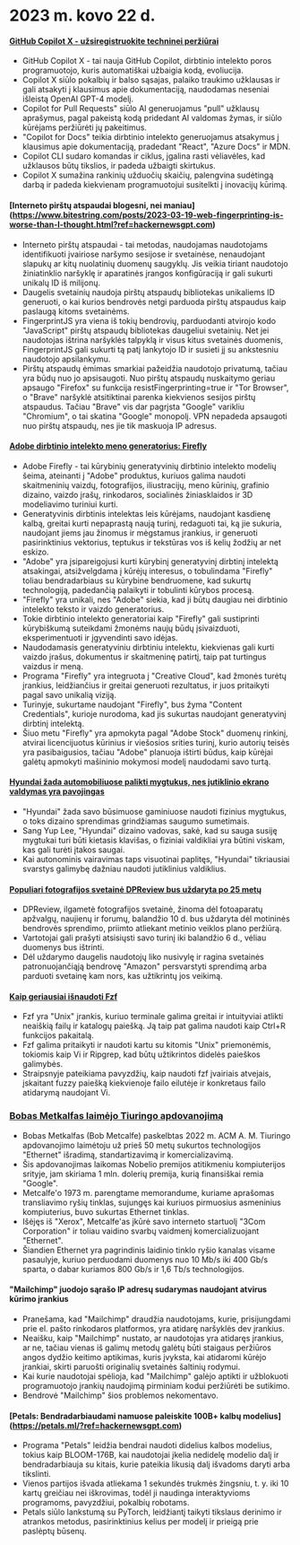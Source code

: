 
<Steps>

# 2023 m. kovo 22 d.

#### [GitHub Copilot X - užsiregistruokite techninei peržiūrai](https://github.blog/2023-03-22-github-copilot-x-the-ai-powered-developer-experience/?ref=hackernewsgpt.com)

- GitHub Copilot X - tai nauja GitHub Copilot, dirbtinio intelekto poros programuotojo, kuris automatiškai užbaigia kodą, evoliucija.
- Copilot X siūlo pokalbių ir balso sąsajas, palaiko traukimo užklausas ir gali atsakyti į klausimus apie dokumentaciją, naudodamas neseniai išleistą OpenAI GPT-4 modelį.
- Copilot for Pull Requests" siūlo AI generuojamus "pull" užklausų aprašymus, pagal pakeistą kodą pridedant AI valdomas žymas, ir siūlo kūrėjams peržiūrėti jų pakeitimus.
- "Copilot for Docs" teikia dirbtinio intelekto generuojamus atsakymus į klausimus apie dokumentaciją, pradedant "React", "Azure Docs" ir MDN.
- Copilot CLI sudaro komandas ir ciklus, įgalina rasti vėliavėles, kad užklausos būtų tikslios, ir padeda užbaigti skirtukus.
- Copilot X sumažina rankinių užduočių skaičių, palengvina sudėtingą darbą ir padeda kiekvienam programuotojui susitelkti į inovacijų kūrimą.

#### [Interneto pirštų atspaudai blogesni, nei maniau] (https://www.bitestring.com/posts/2023-03-19-web-fingerprinting-is-worse-than-I-thought.html?ref=hackernewsgpt.com)

- Interneto pirštų atspaudai - tai metodas, naudojamas naudotojams identifikuoti įvairiose naršymo sesijose ir svetainėse, nenaudojant slapukų ar kitų nuolatinių duomenų saugyklų. Jis veikia tiriant naudotojo žiniatinklio naršyklę ir aparatinės įrangos konfigūraciją ir gali sukurti unikalų ID iš milijonų.
- Daugelis svetainių naudoja pirštų atspaudų bibliotekas unikaliems ID generuoti, o kai kurios bendrovės netgi parduoda pirštų atspaudus kaip paslaugą kitoms svetainėms.
- FingerprintJS yra viena iš tokių bendrovių, parduodanti atvirojo kodo "JavaScript" pirštų atspaudų bibliotekas daugeliui svetainių. Net jei naudotojas ištrina naršyklės talpyklą ir visus kitus svetainės duomenis, FingerprintJS gali sukurti tą patį lankytojo ID ir susieti jį su ankstesniu naudotojo apsilankymu.
- Pirštų atspaudų ėmimas smarkiai pažeidžia naudotojo privatumą, tačiau yra būdų nuo jo apsisaugoti. Nuo pirštų atspaudų nuskaitymo geriau apsaugo "Firefox" su funkcija resistFingerprinting=true ir "Tor Browser", o "Brave" naršyklė atsitiktinai parenka kiekvienos sesijos pirštų atspaudus. Tačiau "Brave" vis dar pagrįsta "Google" varikliu "Chromium", o tai skatina "Google" monopolį. VPN nepadeda apsaugoti nuo pirštų atspaudų, nes jie tik maskuoja IP adresus.

#### [Adobe dirbtinio intelekto meno generatorius: Firefly](https://www.adobe.com/sensei/generative-ai/firefly.html?ref=hackernewsgpt.com)

- Adobe Firefly - tai kūrybinių generatyvinių dirbtinio intelekto modelių šeima, ateinanti į "Adobe" produktus, kuriuos galima naudoti skaitmeninių vaizdų, fotografijos, iliustracijų, meno kūrinių, grafinio dizaino, vaizdo įrašų, rinkodaros, socialinės žiniasklaidos ir 3D modeliavimo turiniui kurti.
- Generatyvinis dirbtinis intelektas leis kūrėjams, naudojant kasdienę kalbą, greitai kurti nepaprastą naują turinį, redaguoti tai, ką jie sukuria, naudojant jiems jau žinomus ir mėgstamus įrankius, ir generuoti pasirinktinius vektorius, teptukus ir tekstūras vos iš kelių žodžių ar net eskizo.
- "Adobe" yra įsipareigojusi kurti kūrybinį generatyvinį dirbtinį intelektą atsakingai, atsižvelgdama į kūrėjų interesus, o tobulindama "Firefly" toliau bendradarbiaus su kūrybine bendruomene, kad sukurtų technologiją, padedančią palaikyti ir tobulinti kūrybos procesą.
- "Firefly" yra unikali, nes "Adobe" siekia, kad ji būtų daugiau nei dirbtinio intelekto teksto ir vaizdo generatorius.
- Tokie dirbtinio intelekto generatoriai kaip "Firefly" gali sustiprinti kūrybiškumą suteikdami žmonėms naujų būdų įsivaizduoti, eksperimentuoti ir įgyvendinti savo idėjas.
- Naudodamasis generatyviniu dirbtiniu intelektu, kiekvienas gali kurti vaizdo įrašus, dokumentus ir skaitmeninę patirtį, taip pat turtingus vaizdus ir meną.
- Programa "Firefly" yra integruota į "Creative Cloud", kad žmonės turėtų įrankius, leidžiančius ir greitai generuoti rezultatus, ir juos pritaikyti pagal savo unikalią viziją.
- Turinyje, sukurtame naudojant "Firefly", bus žyma "Content Credentials", kurioje nurodoma, kad jis sukurtas naudojant generatyvinį dirbtinį intelektą.
- Šiuo metu "Firefly" yra apmokyta pagal "Adobe Stock" duomenų rinkinį, atvirai licencijuotus kūrinius ir viešosios srities turinį, kurio autorių teisės yra pasibaigusios, tačiau "Adobe" planuoja ištirti būdus, kaip kūrėjai galėtų apmokyti mašininio mokymosi modelį naudodami savo turtą.

#### [Hyundai žada automobiliuose palikti mygtukus, nes jutiklinio ekrano valdymas yra pavojingas](https://www.thedrive.com/news/hyundai-promises-to-keep-buttons-in-cars-because-touchscreen-controls-are-dangerous?ref=hackernewsgpt.com)

- "Hyundai" žada savo būsimuose gaminiuose naudoti fizinius mygtukus, o toks dizaino sprendimas grindžiamas saugumo sumetimais.
- Sang Yup Lee, "Hyundai" dizaino vadovas, sakė, kad su sauga susiję mygtukai turi būti kietasis klavišas, o fiziniai valdikliai yra būtini viskam, kas gali turėti įtakos saugai.
- Kai autonominis vairavimas taps visuotinai paplitęs, "Hyundai" tikriausiai svarstys galimybę dažniau naudoti jutiklinius valdiklius.

#### [Populiari fotografijos svetainė DPReview bus uždaryta po 25 metų](https://www.dpreview.com/news/5901145460/dpreview-com-to-close?ref=hackernewsgpt.com)

- DPReview, ilgametė fotografijos svetainė, žinoma dėl fotoaparatų apžvalgų, naujienų ir forumų, balandžio 10 d. bus uždaryta dėl motininės bendrovės sprendimo, priimto atliekant metinio veiklos plano peržiūrą.
- Vartotojai gali prašyti atsisiųsti savo turinį iki balandžio 6 d., vėliau duomenys bus ištrinti.
- Dėl uždarymo daugelis naudotojų liko nusivylę ir ragina svetainės patronuojančiąją bendrovę "Amazon" persvarstyti sprendimą arba parduoti svetainę kam nors, kas užtikrintų jos veikimą.

#### [Kaip geriausiai išnaudoti Fzf](https://andrew-quinn.me/fzf/?ref=hackernewsgpt.com)

- Fzf yra "Unix" įrankis, kuriuo terminale galima greitai ir intuityviai atlikti neaiškią failų ir katalogų paiešką. Ją taip pat galima naudoti kaip Ctrl+R funkcijos pakaitalą.
- Fzf galima pritaikyti ir naudoti kartu su kitomis "Unix" priemonėmis, tokiomis kaip Vi ir Ripgrep, kad būtų užtikrintos didelės paieškos galimybės.
- Straipsnyje pateikiama pavyzdžių, kaip naudoti fzf įvairiais atvejais, įskaitant fuzzy paiešką kiekvienoje failo eilutėje ir konkretaus failo atidarymą naudojant Vi.

### [Bobas Metkalfas laimėjo Tiuringo apdovanojimą](https://amturing.acm.org/?2023=&ref=hackernewsgpt.com)

- Bobas Metkalfas (Bob Metcalfe) paskelbtas 2022 m. ACM A. M. Tiuringo apdovanojimo laimėtoju už prieš 50 metų sukurtos technologijos "Ethernet" išradimą, standartizavimą ir komercializavimą.
- Šis apdovanojimas laikomas Nobelio premijos atitikmeniu kompiuterijos srityje, jam skiriama 1 mln. dolerių premija, kurią finansiškai remia "Google".
- Metcalfe'o 1973 m. parengtame memorandume, kuriame aprašomas transliavimo ryšių tinklas, sujungęs kai kuriuos pirmuosius asmeninius kompiuterius, buvo sukurtas Ethernet tinklas.
- Išėjęs iš "Xerox", Metcalfe'as įkūrė savo interneto startuolį "3Com Corporation" ir toliau vaidino svarbų vaidmenį komercializuojant "Ethernet".
- Šiandien Ethernet yra pagrindinis laidinio tinklo ryšio kanalas visame pasaulyje, kuriuo perduodami duomenys nuo 10 Mb/s iki 400 Gb/s sparta, o dabar kuriamos 800 Gb/s ir 1,6 Tb/s technologijos.

#### "Mailchimp" juodojo sąrašo IP adresų sudarymas naudojant atvirus kūrimo įrankius

- Pranešama, kad "Mailchimp" draudžia naudotojams, kurie, prisijungdami prie el. pašto rinkodaros platformos, yra atidarę naršyklės dev įrankius.
- Neaišku, kaip "Mailchimp" nustato, ar naudotojas yra atidaręs įrankius, ar ne, tačiau vienas iš galimų metodų galėtų būti staigaus peržiūros angos dydžio keitimo aptikimas, kuris įvyksta, kai atidaromi kūrėjo įrankiai, skirti paruošti originalių svetainės šaltinių rodymui.
- Kai kurie naudotojai spėlioja, kad "Mailchimp" galėjo aptikti ir užblokuoti programuotojo įrankių naudojimą pirminiam kodui peržiūrėti be sutikimo.
- Bendrovė "Mailchimp" šios problemos nekomentavo.

#### [Petals: Bendradarbiaudami namuose paleiskite 100B+ kalbų modelius] (https://petals.ml/?ref=hackernewsgpt.com)

- Programa "Petals" leidžia bendrai naudoti didelius kalbos modelius, tokius kaip BLOOM-176B, kai naudotojai įkelia nedidelę modelio dalį ir bendradarbiauja su kitais, kurie pateikia likusią dalį išvadoms daryti arba tikslinti.
- Vienos partijos išvada atliekama 1 sekundės trukmės žingsniu, t. y. iki 10 kartų greičiau nei iškrovimas, todėl ji naudinga interaktyvioms programoms, pavyzdžiui, pokalbių robotams.
- Petals siūlo lankstumą su PyTorch, leidžiantį taikyti tikslaus derinimo ir atrankos metodus, pasirinktinius kelius per modelį ir prieigą prie paslėptų būsenų.

</Steps>
